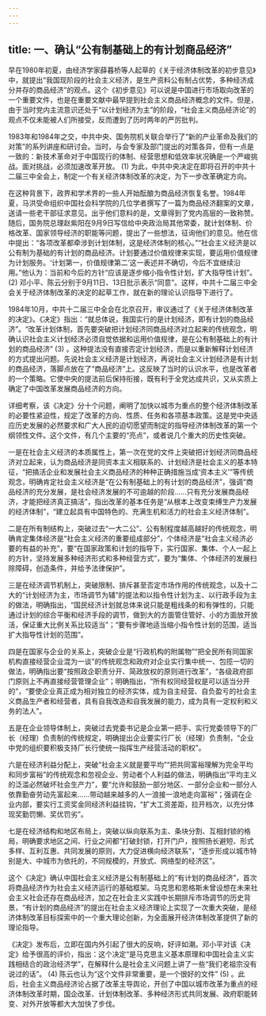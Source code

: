 ```yaml
---
---
---
```

title: 一、确认“公有制基础上的有计划商品经济”
---




早在1980年初夏，由经济学家薛暮桥等人起草的《关于经济体制改革的初步意见》中，就提出“我国现阶段的社会主义经济，是生产资料公有制占优势，多种经济成分并存的商品经济”的观点。这个《初步意见》可以说是中国进行市场取向改革的一个重要文件，也是在重要文献中最早提到社会主义商品经济概念的文件。但是，由于当时党内主流意识还处于“以计划经济为主”的阶段，“社会主义商品经济论”的观点不仅未能被人们所接受，反而遭到了历时两年的严厉批判。

1983年和1984年之交，中共中央、国务院机关联合举行了“新的产业革命及我们的对策”的系列讲座和研讨会。当时，与会专家及部门提出的对策各异，但有一点是一致的：新技术革命对于中国现行的体制、经营思想和低效率状况确是一个严峻挑战。面对挑战，必须加速改革开放。 (1) 为此，中共中央决定在即将召开的中共十二届三中全会上，制定一个有关经济体制改革的决定，为下一步改革确定方向。

在这种背景下，政界和学术界的一些人开始酝酿为商品经济恢复名誉。1984年夏，马洪受命组织中国社会科学院的几位学者撰写了一篇为商品经济翻案的文章，送请一些老干部征求意见。出乎他们意料的是，文章得到了党内高层的一致称赞。随后，国务院总理赵紫阳在9月9日写信给中央政治局其他常委，就计划体制、价格改革、国家领导经济的职能等问题，提出了一些想法，征询他们的意见。他在信中提出：“各项改革都牵涉到计划体制，这是经济体制的核心。”“社会主义经济是以公有制为基础的有计划的商品经济。计划要通过价值规律来实现，要运用价值规律为计划服务。‘计划第一，价值规律第二’这一表述并不确切，今后不宜继续沿用。”他认为：当前和今后的方针“应该是逐步缩小指令性计划，扩大指导性计划”。 (2) 邓小平、陈云分别于9月11日、13日批示表示“同意”。这样，中共十二届三中全会关于经济体制改革的决定的起草工作，就在新的理论认识指导下进行了。

1984年10月，中共十二届三中全会在北京召开，审议通过了《关于经济体制改革的决定》。《决定》指出：“就总体说，我国实行的是计划经济，即有计划的商品经济”。“改革计划体制，首先要突破把计划经济同商品经济对立起来的传统观念，明确认识社会主义计划经济必须自觉依据和运用价值规律，是在公有制基础上的有计划的商品经济” (3) 。这种提法没有直接否定计划经济，而是以重新解释计划经济的方式提出问题。先说社会主义经济是计划经济，再说社会主义计划经济是有计划的商品经济，落脚点放在了“商品经济”上。这反映了当时的认识水平，也是改革者的一个策略。它使中央的提法前后保持衔接，既有利于全党达成共识，又从实质上确定了中国改革发展商品经济的方向。

详细考察，该《决定》分十个问题，阐明了加快以城市为重点的整个经济体制改革的必要性紧迫性，规定了改革的方向、性质、任务和各项基本政策。这是党中央适应历史发展的必然要求和广大人民的迫切愿望而制定的指导经济体制改革的第一个纲领性文件。这个文件，有几个主要的“亮点”，或者说几个重大的历史性突破。

一是在社会主义经济的本质属性上，第一次在党的文件上突破把计划经济同商品经济对立起来，认为商品经济是同资本主义相联系的、计划经济是社会主义的基本特征，“把搞活企业和发展社会主义商品经济的种种正确措施当成‘资本主义’”等传统观念，明确肯定社会主义经济是“在公有制基础上的有计划的商品经济”，强调“商品经济的充分发展，是社会经济发展的不可逾越的阶段……只有充分发展商品经济，才能把经济真正搞活”，指出改革的基本任务是“从根本上改变束缚生产力发展的经济体制”，“建立起具有中国特色的、充满生机和活力的社会主义经济体制”。

二是在所有制结构上，突破过去“一大二公”、公有制程度越高越好的传统观念，明确肯定集体经济是“社会主义经济的重要组成部分”，个体经济是“社会主义经济必要的有益的补充”，要“在国家政策和计划的指导下，实行国家、集体、个人一起上的方针，坚持发展多种经济形式和多种经营方式”，要为“集体、个体经济的发展扫除障碍，创造条件，并给予法律保护”。

三是在经济调节机制上，突破限制、排斥甚至否定市场作用的传统观念，以及十二大的“计划经济为主，市场调节为辅”的提法和以指令性计划为主、以行政手段为主的做法，明确指出，“国民经济计划就总体来说只能是粗线条的和有弹性的，只能通过计划的综合平衡和经济手段的调节，做到大的方面管住管好、小的方面放开放活，保证重大比例关系比较适当”；“要有步骤地适当缩小指令性计划的范围，适当扩大指导性计划的范围”。

四是在国家与企业的关系上，突破企业是“行政机构的附属物”“把全民所有同国家机构直接经营企业混为一谈”的传统观念和政府对企业实行集中统一、包揽一切的做法，明确指出要“按照政企职责分开、简政放权的原则进行改革”，“各级政府部门原则上不再直接经营管理企业”；明确指出，“所有权同经营权是可以适当分开的”，“要使企业真正成为相对独立的经济实体，成为自主经营、自负盈亏的社会主义商品生产者和经营者，具有自我改造和自我发展的能力，成为具有一定权利和义务的法人”。

五是在企业领导体制上，突破过去党委书记是企业第一把手、实行党委领导下的厂长（经理）负责制的传统规定，明确提出企业要实行厂长（经理）负责制，“企业中党的组织要积极支持厂长行使统一指挥生产经营活动的职权”。

六是在经济利益分配上，突破“社会主义就是要平均”“把共同富裕理解为完全平均和同步富裕”的传统观念和忽视企业、劳动者个人利益的做法，明确指出“平均主义的泛滥必然破坏社会生产力”，要“允许和鼓励一部分地区、一部分企业和一部分人依靠勤奋劳动先富起来……带动越来越多的人一浪接一浪地走向富裕”；强调在企业内部，要实行工资奖金同经济利益挂钩，“扩大工资差距，拉开档次，以充分体现奖勤罚懒、奖优罚劣”。

七是在经济结构和地区布局上，突破以纵向联系为主、条块分割、互相封锁的格局，明确要求地区之间、行业之间都“打破封锁，打开门户，按照扬长避短、形式多样、互利互惠、共同发展的原则，大力促进横向经济联系”，“逐步形成以城市特别是大、中城市为依托的，不同规模的，开放式、网络型的经济区”。

这个《决定》确认中国社会主义经济是公有制基础上的“有计划的商品经济”，首次将商品经济作为社会主义经济运行的基础框架。马克思和恩格斯未曾设想在未来社会主义社会还存在商品经济，加之在社会主义实践中长期排斥市场调节的历史背景，“有计划的商品经济”的提出在社会主义经济理论上实现了一次重大突破，是经济体制改革目标探索中的一个重大理论创新，为全面展开经济体制改革提供了新的理论指导。

《决定》发布后，立即在国内外引起了很大的反响，好评如潮。邓小平对该《决定》给予很高的评价，指出：这个决定“是马克思主义基本原理和中国社会主义实践相结合的政治经济学”，在解释什么是社会主义问题上讲了一些“我们老祖宗没有说过的话”。 (4) 陈云也认为“这个文件非常重要，是一个很好的文件” (5) 。此后，社会主义商品经济论占据了改革主导舆论，开创了中国以城市改革为重点的经济体制改革时期，国企改革、计划体制改革、多种经济形式共同发展、政府职能转变、对外开放等都大大加快了步伐。